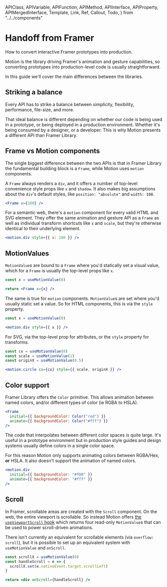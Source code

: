 <!-- 👋 Editing this file? Need help? → https://github.com/framer/api-docs/blob/master/CONTRIBUTING.md -->

  APIClass,
  APIVariable,
  APIFunction,
  APIMethod,
  APIInterface,
  APIProperty,
  APIMergedInterface,
  Template,
  Link,
  Ref,
  Callout,
  Todo,
} from "../../components"


# Handoff from Framer

<span className="lead">
  How to convert interactive Framer prototypes into
  production.
</span>

Motion is the library driving Framer's animation and gesture capabilities, so converting prototypes into production-level code is usually straightforward.

In this guide we'll cover the main differences between the libraries.

## Striking a balance

Every API has to strike a balance between simplicity, flexibility, performance, file-size, and more.

That ideal balance is different depending on whether our code is being used in a prototype, or being deployed in a production environment. Whether it's being consumed by a designer, or a developer. This is why Motion presents a different API than Framer Library.

## Frame vs Motion components

The single biggest difference between the two APIs is that in Framer Library the fundamental building block is a `Frame`, while Motion uses `motion` components.

A `Frame` always renders a `div`, and it offers a number of top-level convenience style props like `x` and `shadow`. It also makes big assumptions about the `div`'s default styles, like `position: "absolute"` and `width: 100`.

```jsx
<Frame x={100} />
```

For a semantic web, there's a `motion` component for every valid HTML and SVG element. They offer the same animation and gesture API as a `Frame` as well as individual transform shortcuts like `x` and `scale`, but they're otherwise identical to their underlying element.

```jsx
<motion.div style={{ x: 100 }} />
```

## MotionValues

`MotionValue`s are bound to a `Frame` where you'd statically set a visual value, which for a `Frame` is usually the top-level props like `x`.

```jsx
const x = useMotionValue(0)

return <Frame x={x} />
```

The same is true for `motion` components. `MotionValue`s are set where you'd usually static set a value. So for HTML components, this is via the `style` property.

```jsx
const x = useMotionValue(0)

<motion.div style={{ x }} />
```

For SVG, via the top-level prop for attributes, or the `style` property for transforms.

```jsx
const cx = useMotionValue(0)
const scale = useMotionValue(1)
const originX = useMotionValue(0.5)

<motion.circle cx={cx} style={{ scale, originX }} />
```

## Color support

Framer Library offers the `Color` primitive. This allows animation between named colors, and/or different types of color (ie RGBA to HSLA).

```jsx
<Frame
  initial={{ backgroundColor: Color("red") }}
  animate={{ backgroundColor: Color("#fff") }}
/>
```

The code that interpolates between different color spaces is quite large. It's useful in a prototype environment but in production style guides and design systems usually define colors in a single color space.

For this reason Motion only supports animating colors between RGBA/Hex, **or** HSLA. It also doesn't support the animation of named colors.

```jsx
<motion.div
  initial={{ backgroundColor: "#f00" }}
  animate={{ backgroundColor: "#fff" }}
/>
```

## Scroll

In Framer, scrollable areas are created with the `Scroll` component. On the web, the entire viewport is scrollable. So instead Motion offers [the `useViewportScroll` hook](/legacy/docs/motion/motionvalue/#useviewportscroll) which returns four read-only `MotionValue`s that can be used to power scroll-driven animations.

There isn't currently an equivalent for scrollable elements (via `overflow: scroll`), but it is possible to set up an equivalent system with `useMotionValue` and `onScroll`.

```jsx
const scrollX = useMotionValue(0)
const handleScroll = e => {
  scrollX.set(e.nativeEvent.target.scrollLeft)
}

return <div onScroll={handleScroll} />
```
